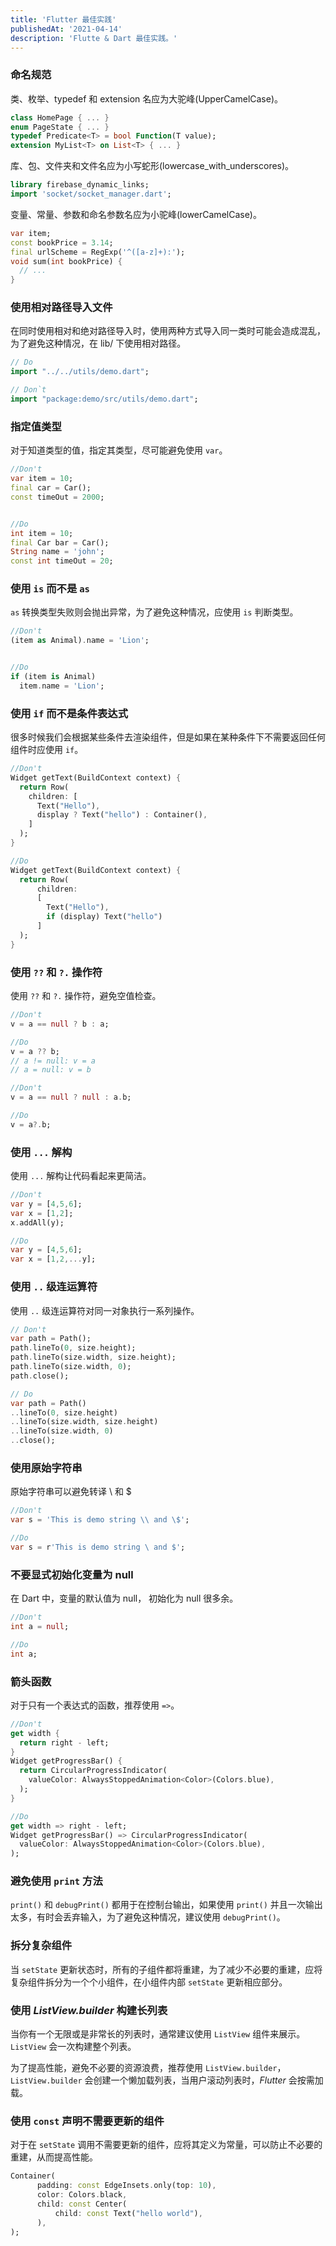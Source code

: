 ```yaml
---
title: 'Flutter 最佳实践'
publishedAt: '2021-04-14'
description: 'Flutte & Dart 最佳实践。'
---
```


### 命名规范

类、枚举、typedef 和 extension 名应为大驼峰(UpperCamelCase)。

```dart
class HomePage { ... }
enum PageState { ... }
typedef Predicate<T> = bool Function(T value);
extension MyList<T> on List<T> { ... }
```

库、包、文件夹和文件名应为小写蛇形(lowercase_with_underscores)。

```dart
library firebase_dynamic_links;
import 'socket/socket_manager.dart';
```

变量、常量、参数和命名参数名应为小驼峰(lowerCamelCase)。

```dart
var item;
const bookPrice = 3.14;
final urlScheme = RegExp('^([a-z]+):');
void sum(int bookPrice) {
  // ...
}
```

### 使用相对路径导入文件

在同时使用相对和绝对路径导入时，使用两种方式导入同一类时可能会造成混乱，为了避免这种情况，在 lib/ 下使用相对路径。

```dart
// Do
import "../../utils/demo.dart";

// Don`t
import "package:demo/src/utils/demo.dart";
```

### 指定值类型

对于知道类型的值，指定其类型，尽可能避免使用 `var`。

```dart
//Don't
var item = 10;
final car = Car();
const timeOut = 2000;


//Do
int item = 10;
final Car bar = Car();
String name = 'john';
const int timeOut = 20;
```

### 使用 `is` 而不是 `as`

`as` 转换类型失败则会抛出异常，为了避免这种情况，应使用 `is` 判断类型。

```dart
//Don't
(item as Animal).name = 'Lion';


//Do
if (item is Animal)
  item.name = 'Lion';
```

### 使用 `if` 而不是条件表达式

很多时候我们会根据某些条件去渲染组件，但是如果在某种条件下不需要返回任何组件时应使用 `if`。

```dart
//Don't
Widget getText(BuildContext context) {
  return Row(
    children: [
      Text("Hello"),
      display ? Text("hello") : Container(),
    ]
  );
}

//Do
Widget getText(BuildContext context) {
  return Row(
      children:
      [
        Text("Hello"),
        if (display) Text("hello")
      ]
  );
}
```

### 使用 `??` 和 `?.` 操作符

使用 `??` 和 `?.` 操作符，避免空值检查。

```dart
//Don't
v = a == null ? b : a;

//Do
v = a ?? b;
// a != null: v = a
// a = null: v = b

//Don't
v = a == null ? null : a.b;

//Do
v = a?.b;
```

### 使用 `...` 解构

使用 `...` 解构让代码看起来更简洁。

```dart
//Don't
var y = [4,5,6];
var x = [1,2];
x.addAll(y);

//Do
var y = [4,5,6];
var x = [1,2,...y];
```

### 使用 `..` 级连运算符

使用 `..` 级连运算符对同一对象执行一系列操作。

```dart
// Don't
var path = Path();
path.lineTo(0, size.height);
path.lineTo(size.width, size.height);
path.lineTo(size.width, 0);
path.close();

// Do
var path = Path()
..lineTo(0, size.height)
..lineTo(size.width, size.height)
..lineTo(size.width, 0)
..close();
```

### 使用原始字符串

原始字符串可以避免转译 \ 和 $

```dart
//Don't
var s = 'This is demo string \\ and \$';

//Do
var s = r'This is demo string \ and $';
```

### 不要显式初始化变量为 null

在 Dart 中，变量的默认值为 null， 初始化为 null 很多余。

```dart
//Don't
int a = null;

//Do
int a;
```

### 箭头函数

对于只有一个表达式的函数，推荐使用 `=>`。

```dart
//Don't
get width {
  return right - left;
}
Widget getProgressBar() {
  return CircularProgressIndicator(
    valueColor: AlwaysStoppedAnimation<Color>(Colors.blue),
  );
}

//Do
get width => right - left;
Widget getProgressBar() => CircularProgressIndicator(
  valueColor: AlwaysStoppedAnimation<Color>(Colors.blue),
);
```

### 避免使用 `print` 方法

`print()` 和 `debugPrint()` 都用于在控制台输出，如果使用 `print()` 并且一次输出太多，有时会丢弃输入，为了避免这种情况，建议使用 `debugPrint()`。

### 拆分复杂组件

当 `setState` 更新状态时，所有的子组件都将重建，为了减少不必要的重建，应将复杂组件拆分为一个个小组件，在小组件内部 `setState` 更新相应部分。

### 使用 _ListView.builder_ 构建长列表

当你有一个无限或是非常长的列表时，通常建议使用 `ListView` 组件来展示。 `ListView` 会一次构建整个列表。

为了提高性能，避免不必要的资源浪费，推荐使用 `ListView.builder`，`ListView.builder` 会创建一个懒加载列表，当用户滚动列表时，_Flutter_ 会按需加载。

### 使用 `const` 声明不需要更新的组件

对于在 `setState` 调用不需要更新的组件，应将其定义为常量，可以防止不必要的重建，从而提高性能。

```dart
Container(
      padding: const EdgeInsets.only(top: 10),
      color: Colors.black,
      child: const Center(
          child: const Text("hello world"),
      ),
);
```
